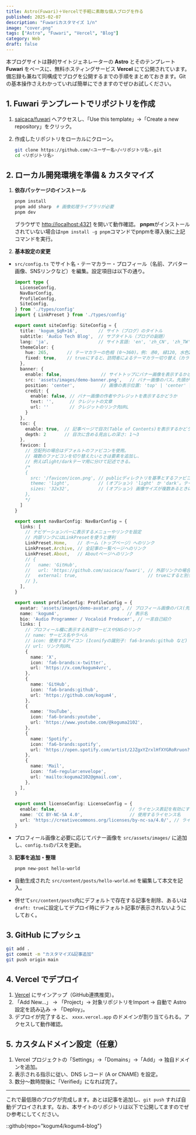 ```yaml
---
title: Astro(Fuwari)＋Vercelで手軽に素敵な個人ブログを作る
published: 2025-02-07
description: "Fuwariカスタマイズ 1/n"
image: "cover.png"
tags: ["Astro", "Fuwari", "Vercel", "Blog"]
category: Web
draft: false
---
```


本ブログサイトは静的サイトジェネレーターの **Astro** とそのテンプレート **Fuwari** をベースに、無料ホスティングサービス **Vercel** にて公開されています。備忘録も兼ねて同構成でブログを公開するまでの手順をまとめておきます。Gitの基本操作さえわかっていれば簡単にできますのでぜひお試しください。

## 1. Fuwari テンプレートでリポジトリを作成

1. [saicaca/fuwari](https://github.com/saicaca/fuwari) へアクセスし、「Use this template」→「Create a new repository」をクリック。

2. 作成したリポジトリをローカルにクローン。
   ```bash
   git clone https://github.com/<ユーザー名>/<リポジトリ名>.git
   cd <リポジトリ名>
   ```

## 2. ローカル開発環境を準備 & カスタマイズ

1. **依存パッケージのインストール**  
   ```bash
   pnpm install
   pnpm add sharp  # 画像処理ライブラリが必要
   pnpm dev
   ```
   ブラウザで [http://localhost:4321](http://localhost:4321) を開いて動作確認。 **pnpm**がインストールされていない場合は`npm install -g pnpm`コマンドでpnpmを導入後に上記コマンドを実行。

2. **基本設定の変更**  
  - `src/config.ts` でサイト名・テーマカラー・プロフィール（名前、アバター画像、SNSリンクなど）を編集。設定項目は以下の通り。 

    ```typescript
    import type {
      LicenseConfig,
      NavBarConfig,
      ProfileConfig,
      SiteConfig,
    } from './types/config'
    import { LinkPreset } from './types/config'

    export const siteConfig: SiteConfig = {
      title: 'kogum_$qR+16',        // サイト（ブログ）のタイトル
      subtitle: 'Audio Tech Blog',  // サブタイトル（ブログの副題）
      lang: 'ja',                   // サイト言語: 'en', 'zh_CN', 'zh_TW', 'ja', 'ko', 'es', 'th' など
      themeColor: {
        hue: 265,       // テーマカラーの色相 (0〜360)。例: 赤0, 緑120, 水色200, ピンク345 等
        fixed: true,    // trueにすると、訪問者によるテーマカラー切り替え（カラーピッカー）を隠す
      },
      banner: {
        enable: false,               // サイトトップにバナー画像を表示するかどうか
        src: 'assets/images/demo-banner.png',   // バナー画像のパス。先頭が'/'ならpublic直下、そうでなければsrc/assets内
        position: 'center',          // 画像の表示位置: 'top' | 'center' | 'bottom'
        credit: {
          enable: false, // バナー画像の作者やクレジットを表示するかどうか
          text: '',      // クレジットの文章
          url: ''        // クレジットのリンク先URL
        }
      },
      toc: {
        enable: true,  // 記事ページで目次(Table of Contents)を表示するかどうか
        depth: 2       // 目次に含める見出しの深さ: 1〜3
      },
      favicon: [
        // 空配列の場合はデフォルトのファビコンを使用。
        // 複数のファビコンを切り替えたいときは要素を追加し、
        // 例えばlight/darkテーマ用に分けて記述できる。
        /*
        {
          src: '/favicon/icon.png', // publicディレクトリを基準とするファビコンのパス
          theme: 'light',           // (オプション) 'light' か 'dark'。テーマ別ファビコンがある場合に設定
          sizes: '32x32',           // (オプション) 画像サイズが複数あるときに指定
        },
        */
      ]
    }

    export const navBarConfig: NavBarConfig = {
      links: [
        // ナビゲーションバーに表示するメニューやリンクを設定
        // 内部リンクにはLinkPresetを使うと便利
        LinkPreset.Home,    // ホーム（トップページ）へのリンク
        LinkPreset.Archive, // 全記事の一覧ページへのリンク
        LinkPreset.About,   // Aboutページへのリンク
        // {
        //   name: 'GitHub',
        //   url: 'https://github.com/saicaca/fuwari', // 外部リンクの場合
        //   external: true,                           // trueにすると別タブで開き、外部リンクアイコンを表示
        // },
      ],
    }

    export const profileConfig: ProfileConfig = {
      avatar: 'assets/images/demo-avatar.png', // プロフィール画像のパス(先頭'/'なしはsrc/assets/images基準)
      name: 'kogum4',                          // 表示名
      bio: 'Audio Programmer / Vocaloid Producer', // 一言自己紹介
      links: [
        // プロフィール欄に表示する外部サービスやSNSのリンク
        // name: サービス名やラベル
        // icon: 使用するアイコン (Iconifyの識別子: fa6-brands:github など)
        // url: リンク先URL
        {
          name: 'X',
          icon: 'fa6-brands:x-twitter',
          url: 'https://x.com/kogum4vrc',
        },
        {
          name: 'GitHub',
          icon: 'fa6-brands:github',
          url: 'https://github.com/kogum4',
        },
        {
          name: 'YouTube',
          icon: 'fa6-brands:youtube',
          url: 'https://www.youtube.com/@koguma2102',
        },
        {
          name: 'Spotify',
          icon: 'fa6-brands:spotify',
          url: 'https://open.spotify.com/artist/2JZgxYZrxlHfXYGRoRruon?si=skWqYMu0TAioPRpnmwMzFA',
        },
        {
          name: 'Mail',
          icon: 'fa6-regular:envelope',
          url: 'mailto:koguma2102@gmail.com',
        },
      ],
    }

    export const licenseConfig: LicenseConfig = {
      enable: false,                            // ライセンス表記を有効にするかどうか
      name: 'CC BY-NC-SA 4.0',                  // 使用するライセンス名
      url: 'https://creativecommons.org/licenses/by-nc-sa/4.0/', // ライセンスURL
    }
    ```

   - プロフィール画像と必要に応じてバナー画像を `src/assets/images/` に追加し、`config.ts`のパスを更新。

3. **記事を追加・整理**  
   ```bash
   pnpm new-post hello-world
   ```
  - 自動生成された `src/content/posts/hello-world.md` を編集して本文を記入。

  - 併せて`src/content/posts`内にデフォルトで存在する記事を削除、あるいは `draft: true`に設定してデプロイ時にデフォルト記事が表示されないようにしておく。

## 3. GitHub にプッシュ

```bash
git add .
git commit -m "カスタマイズ&記事追加"
git push origin main
```

## 4. Vercel でデプロイ

1. [Vercel](https://vercel.com/) にサインアップ（GitHub連携推奨）。  
2. 「Add New...」 → 「Project」→ 対象リポジトリをImport → 自動で Astro 設定を読み込み → 「Deploy」。  
3. デプロイが完了すると、 `xxxx.vercel.app` のドメインが割り当てられる。アクセスして動作確認。

## 5. カスタムドメイン設定（任意）

1. Vercel プロジェクトの「Settings」→「Domains」→「Add」→ 独自ドメインを追加。  
2. 表示される指示に従い、DNS レコード (A or CNAME) を設定。  
3. 数分～数時間後に「Verified」になれば完了。
---
これで最低限のブログが完成します。あとは記事を追加し、`git push` すれば自動デプロイされます。なお、本サイトのリポジトリは以下で公開してますのでぜひ参考にしてください。

::github{repo="kogum4/kogum4-blog"}